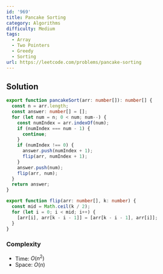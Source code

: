```yaml
---
id: '969'
title: Pancake Sorting
category: Algorithms
difficulty: Medium
tags:
  - Array
  - Two Pointers
  - Greedy
  - Sorting
url: https://leetcode.com/problems/pancake-sorting
---
```


## Solution

```typescript showLineNumbers
export function pancakeSort(arr: number[]): number[] {
  const n = arr.length;
  const answer: number[] = [];
  for (let num = n; 0 < num; num--) {
    const numIndex = arr.indexOf(num);
    if (numIndex === num - 1) {
      continue;
    }
    if (numIndex !== 0) {
      answer.push(numIndex + 1);
      flip(arr, numIndex + 1);
    }
    answer.push(num);
    flip(arr, num);
  }
  return answer;
}

export function flip(arr: number[], k: number) {
  const mid = Math.ceil(k / 2);
  for (let i = 0; i < mid; i++) {
    [arr[i], arr[k - i - 1]] = [arr[k - i - 1], arr[i]];
  }
}
```

### Complexity

- Time: $O(n^2)$
- Space: $O(n)$
